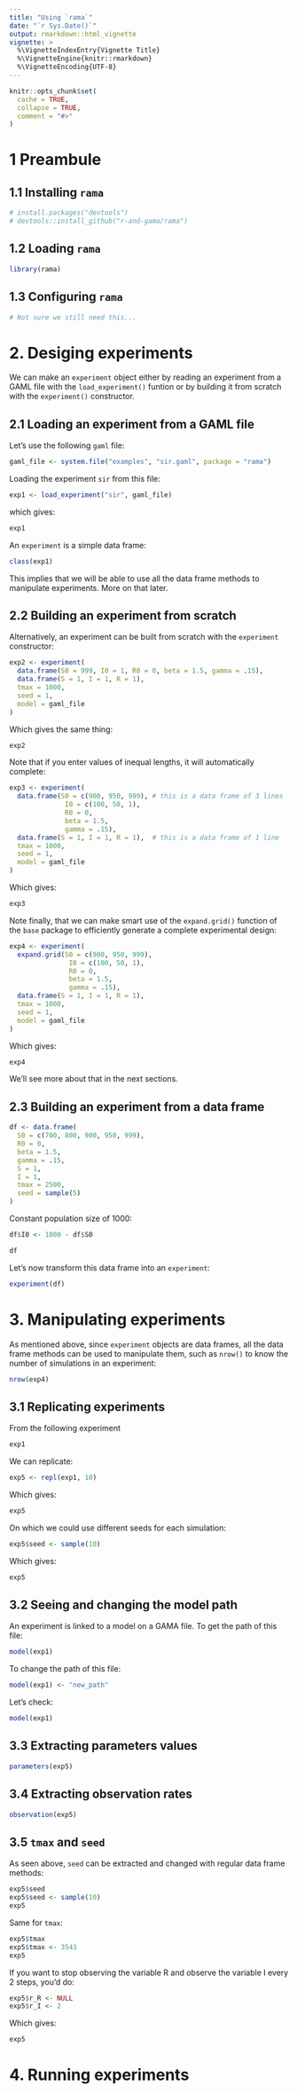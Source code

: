 ```yaml
---
title: "Using `rama`"
date: "`r Sys.Date()`"
output: rmarkdown::html_vignette
vignette: >
  %\VignetteIndexEntry{Vignette Title}
  %\VignetteEngine{knitr::rmarkdown}
  %\VignetteEncoding{UTF-8}
---
```


```r
knitr::opts_chunk$set(
  cache = TRUE,
  collapse = TRUE,
  comment = "#>"
)
```

# 1 Preambule

## 1.1 Installing `rama`

```r
# install.packages("devtools")
# devtools::install_github("r-and-gama/rama")
```

## 1.2 Loading `rama`

```r
library(rama)
```

## 1.3 Configuring `rama`

```r
# Not sure we still need this...
```

# 2. Desiging experiments

We can make an `experiment` object either by reading an experiment from a GAML
file with the `load_experiment()` funtion or by building it from scratch with
the `experiment()` constructor.

## 2.1 Loading an experiment from a GAML file

Let's use the following `gaml` file:

```r
gaml_file <- system.file("examples", "sir.gaml", package = "rama")
```

Loading the experiment `sir` from this file:

```r
exp1 <- load_experiment("sir", gaml_file)
```

which gives:

```r
exp1
```

An `experiment` is a simple data frame:

```r
class(exp1)
```

This implies that we will be able to use all the data frame methods to
manipulate experiments. More on that later.

## 2.2 Building an experiment from scratch

Alternatively, an experiment can be built from scratch with the `experiment`
constructor:

```r
exp2 <- experiment(
  data.frame(S0 = 999, I0 = 1, R0 = 0, beta = 1.5, gamma = .15),
  data.frame(S = 1, I = 1, R = 1),
  tmax = 1000,
  seed = 1,
  model = gaml_file
)
```

Which gives the same thing:

```r
exp2
```

Note that if you enter values of inequal lengths, it will automatically
complete:

```r
exp3 <- experiment(
  data.frame(S0 = c(900, 950, 999), # this is a data frame of 3 lines
              I0 = c(100, 50, 1),
              R0 = 0,
              beta = 1.5,
              gamma = .15),
  data.frame(S = 1, I = 1, R = 1),  # this is a data frame of 1 line
  tmax = 1000,                    
  seed = 1,                         
  model = gaml_file
)
```

Which gives:

```r
exp3
```

Note finally, that we can make smart use of the `expand.grid()` function of the
`base` package to efficiently generate a complete experimental design:

```r
exp4 <- experiment(
  expand.grid(S0 = c(900, 950, 999),
               I0 = c(100, 50, 1),
               R0 = 0,
               beta = 1.5,
               gamma = .15),
  data.frame(S = 1, I = 1, R = 1),
  tmax = 1000,
  seed = 1,
  model = gaml_file
)
```

Which gives:

```r
exp4
```

We'll see more about that in the next sections.

## 2.3 Building an experiment from a data frame

```r
df <- data.frame(
  S0 = c(700, 800, 900, 950, 999),
  R0 = 0,
  beta = 1.5,
  gamma = .15,
  S = 1,
  I = 1,
  tmax = 2500,
  seed = sample(5)
)
```

Constant population size of 1000:

```r
df$I0 <- 1000 - df$S0
```

```r
df
```

Let's now transform this data frame into an `experiment`:

```r
experiment(df)
```


# 3. Manipulating experiments

As mentioned above, since `experiment` objects are data frames, all the data
frame methods can be used to manipulate them, such as `nrow()` to know the
number of simulations in an experiment:

```r
nrow(exp4)
```


## 3.1 Replicating experiments

From the following experiment

```r
exp1
```

We can replicate:

```r
exp5 <- repl(exp1, 10)
```

Which gives:

```r
exp5
```

On which we could use different seeds for each simulation:

```r
exp5$seed <- sample(10)
```

Which gives:

```r
exp5
```

## 3.2 Seeing and changing the model path

An experiment is linked to a model on a GAMA file. To get the path of this file:

```r
model(exp1)
```

To change the path of this file:

```r
model(exp1) <- "new_path"
```

Let's check:

```r
model(exp1)
```


## 3.3 Extracting parameters values

```r
parameters(exp5)
```


## 3.4 Extracting observation rates

```r
observation(exp5)
```


## 3.5 `tmax` and `seed`

As seen above, `seed` can be extracted and changed with regular data frame
methods:

```r
exp5$seed
exp5$seed <- sample(10)
exp5
```

Same for `tmax`:

```r
exp5$tmax
exp5$tmax <- 3543
exp5
```

If you want to stop observing the variable R and observe the variable I every
2 steps, you'd do:

```r
exp5$r_R <- NULL
exp5$r_I <- 2
```

Which gives:

```r
exp5
```


# 4. Running experiments
